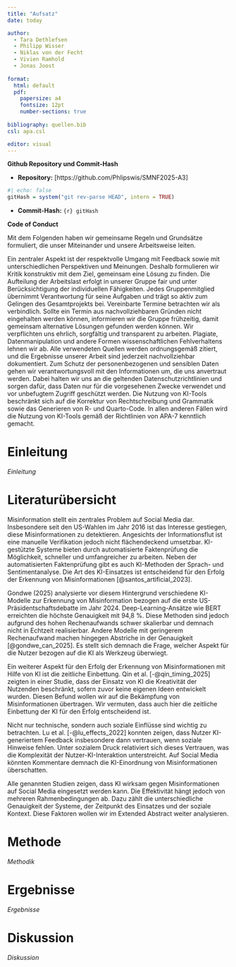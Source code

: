 ```yaml
---
title: "Aufsatz"
date: today

author:
  - Tara Dethlefsen
  - Philipp Wisser
  - Niklas von der Fecht
  - Vivien Ramhold
  - Jonas Joost
  
format:
  html: default
  pdf:
    papersize: a4
    fontsize: 12pt
    number-sections: true
    
bibliography: quellen.bib
csl: apa.csl

editor: visual
---
```


**Github Repository und Commit-Hash**

-   **Repository:** \[https://github.com/Phlipswis/SMNF2025-A3\]

```r
#| echo: false
gitHash = system("git rev-parse HEAD", intern = TRUE)
```

-   **Commit-Hash:** `{r} gitHash`\

**Code of Conduct**

Mit dem Folgenden haben wir gemeinsame Regeln und Grundsätze formuliert, die unser Miteinander und unsere Arbeitsweise leiten.

Ein zentraler Aspekt ist der respektvolle Umgang mit Feedback sowie mit unterschiedlichen Perspektiven und Meinungen. Deshalb formulieren wir Kritik konstruktiv mit dem Ziel, gemeinsam eine Lösung zu finden. Die Aufteilung der Arbeitslast erfolgt in unserer Gruppe fair und unter Berücksichtigung der individuellen Fähigkeiten. Jedes Gruppenmitglied übernimmt Verantwortung für seine Aufgaben und trägt so aktiv zum Gelingen des Gesamtprojekts bei. Vereinbarte Termine betrachten wir als verbindlich. Sollte ein Termin aus nachvollziehbaren Gründen nicht eingehalten werden können, informieren wir die Gruppe frühzeitig, damit gemeinsam alternative Lösungen gefunden werden können. Wir verpflichten uns ehrlich, sorgfältig und transparent zu arbeiten. Plagiate, Datenmanipulation und andere Formen wissenschaftlichen Fehlverhaltens lehnen wir ab. Alle verwendeten Quellen werden ordnungsgemäß zitiert, und die Ergebnisse unserer Arbeit sind jederzeit nachvollziehbar dokumentiert. Zum Schutz der personenbezogenen und sensiblen Daten gehen wir verantwortungsvoll mit den Informationen um, die uns anvertraut werden. Dabei halten wir uns an die geltenden Datenschutzrichtlinien und sorgen dafür, dass Daten nur für die vorgesehenen Zwecke verwendet und vor unbefugtem Zugriff geschützt werden. Die Nutzung von KI-Tools beschränkt sich auf die Korrektur von Rechtschreibung und Grammatik sowie das Generieren von R- und Quarto-Code. In allen anderen Fällen wird die Nutzung von KI-Tools gemäß der Richtlinien von APA-7 kenntlich gemacht.

# Einleitung

*Einleitung*

# Literaturübersicht

Misinformation stellt ein zentrales Problem auf Social Media dar. Insbesondere seit den US-Wahlen im Jahr 2016 ist das Interesse gestiegen, diese Misinformationen zu detektieren. Angesichts der Informationsflut ist eine manuelle Verifikation jedoch nicht flächendeckend umsetzbar. KI-gestützte Systeme bieten durch automatisierte Faktenprüfung die Möglichkeit, schneller und umfangreicher zu arbeiten. Neben der automatisierten Faktenprüfung gibt es auch KI-Methoden der Sprach- und Sentimentanalyse. Die Art des KI-Einsatzes ist entscheidend für den Erfolg der Erkennung von Misinformationen [@santos_artificial_2023].

Gondwe (2025) analysierte vor diesem Hintergrund verschiedene KI-Modelle zur Erkennung von Misinformation bezogen auf die erste US-Präsidentschaftsdebatte im Jahr 2024. Deep-Learning-Ansätze wie BERT erreichten die höchste Genauigkeit mit 94,8 %. Diese Methoden sind jedoch aufgrund des hohen Rechenaufwands schwer skalierbar und demnach nicht in Echtzeit realisierbar. Andere Modelle mit geringerem Rechenaufwand machen hingegen Abstriche in der Genauigkeit [@gondwe_can_2025]. Es stellt sich demnach die Frage, welcher Aspekt für die Nutzer bezogen auf die KI als Werkzeug überwiegt.

Ein weiterer Aspekt für den Erfolg der Erkennung von Misinformationen mit Hilfe von KI ist die zeitliche Einbettung. Qin et al. [-@qin_timing_2025] zeigten in einer Studie, dass der Einsatz von KI die Kreativität der Nutzenden beschränkt, sofern zuvor keine eigenen Ideen entwickelt wurden. Diesen Befund wollen wir auf die Bekämpfung von Misinformationen übertragen. Wir vermuten, dass auch hier die zeitliche Einbettung der KI für den Erfolg entscheidend ist.

Nicht nur technische, sondern auch soziale Einflüsse sind wichtig zu betrachten. Lu et al. [-@lu_effects_2022] konnten zeigen, dass Nutzer KI-generiertem Feedback insbesondere dann vertrauen, wenn soziale Hinweise fehlen. Unter sozialem Druck relativiert sich dieses Vertrauen, was die Komplexität der Nutzer-KI-Interaktion unterstreicht. Auf Social Media könnten Kommentare demnach die KI-Einordnung von Misinformationen überschatten.

Alle genannten Studien zeigen, dass KI wirksam gegen Misinformationen auf Social Media eingesetzt werden kann. Die Effektivität hängt jedoch von mehreren Rahmenbedingungen ab. Dazu zählt die unterschiedliche Genauigkeit der Systeme, der Zeitpunkt des Einsatzes und der soziale Kontext. Diese Faktoren wollen wir im Extended Abstract weiter analysieren.

::: {#refs}
:::

# Methode

*Methodik*

# Ergebnisse

*Ergebnisse*

# Diskussion

*Diskussion*
